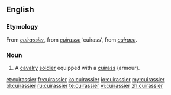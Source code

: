 ==English==

===Etymology===
From {{etyl|fr}} ''[[#French|cuirassier]]'', from ''[[cuirasse]]'' ‘cuirass’, from {{etyl|fro}} ''[[cuirace]]''.

===Noun===
{{en-noun}}

# {{historical}} A [[cavalry]] [[soldier]] equipped with a [[cuirass]] (armour).

[[et:cuirassier]]
[[fr:cuirassier]]
[[ko:cuirassier]]
[[io:cuirassier]]
[[my:cuirassier]]
[[pl:cuirassier]]
[[ru:cuirassier]]
[[te:cuirassier]]
[[vi:cuirassier]]
[[zh:cuirassier]]